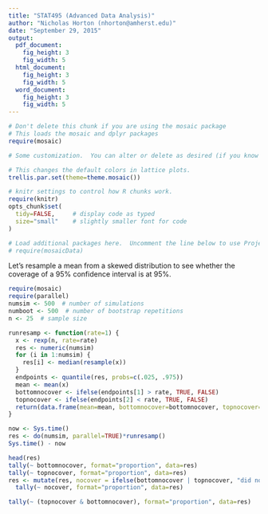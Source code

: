```yaml
---
title: "STAT495 (Advanced Data Analysis)"
author: "Nicholas Horton (nhorton@amherst.edu)"
date: "September 29, 2015"
output:
  pdf_document:
    fig_height: 3
    fig_width: 5
  html_document:
    fig_height: 3
    fig_width: 5
  word_document:
    fig_height: 3
    fig_width: 5
---
```



```r
# Don't delete this chunk if you are using the mosaic package
# This loads the mosaic and dplyr packages
require(mosaic)
```

```r
# Some customization.  You can alter or delete as desired (if you know what you are doing).

# This changes the default colors in lattice plots.
trellis.par.set(theme=theme.mosaic())  

# knitr settings to control how R chunks work.
require(knitr)
opts_chunk$set(
  tidy=FALSE,     # display code as typed
  size="small"    # slightly smaller font for code
)
```

```r
# Load additional packages here.  Uncomment the line below to use Project MOSAIC data sets.
# require(mosaicData)   
```

Let's resample a mean from a skewed distribution to see whether the coverage of a 95% confidence interval is at 95%.

```r
require(mosaic)
require(parallel)
numsim <- 500  # number of simulations
numboot <- 500  # number of bootstrap repetitions
n <- 25  # sample size
```


```r
runresamp <- function(rate=1) {
  x <- rexp(n, rate=rate)
  res <- numeric(numsim)
  for (i in 1:numsim) {
    res[i] <- median(resample(x))
  }
  endpoints <- quantile(res, probs=c(.025, .975))
  mean <- mean(x)
  bottomnocover <- ifelse(endpoints[1] > rate, TRUE, FALSE)
  topnocover <- ifelse(endpoints[2] < rate, TRUE, FALSE)
  return(data.frame(mean=mean, bottomnocover=bottomnocover, topnocover=topnocover))
}
```

```r
now <- Sys.time()
res <- do(numsim, parallel=TRUE)*runresamp()
Sys.time() - now
```

```r
head(res)
tally(~ bottomnocover, format="proportion", data=res)
tally(~ topnocover, format="proportion", data=res)
res <- mutate(res, nocover = ifelse(bottomnocover | topnocover, "did not cover", "covered true"))
  tally(~ nocover, format="proportion", data=res)

tally(~ (topnocover & bottomnocover), format="proportion", data=res)
```


